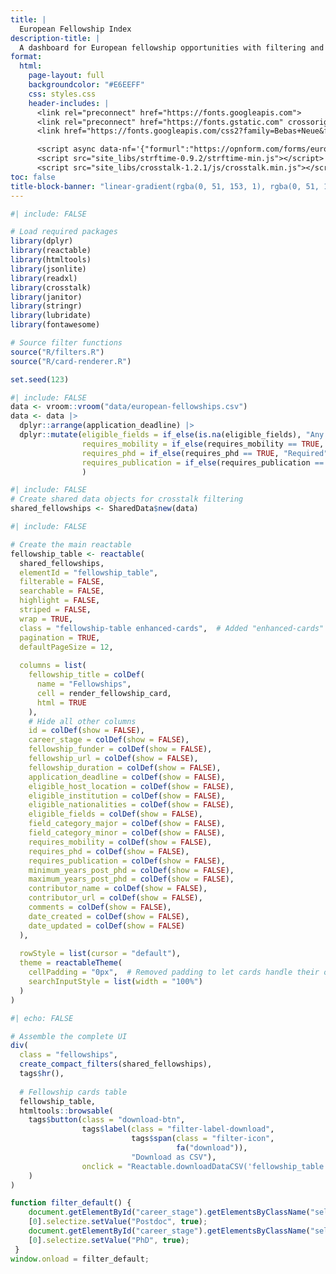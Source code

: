 ```yaml
---
title: |
  European Fellowship Index
description-title: |
  A dashboard for European fellowship opportunities with filtering and search capabilities.
format: 
  html:
    page-layout: full
    backgroundcolor: "#E6EEFF"
    css: styles.css
    header-includes: |
      <link rel="preconnect" href="https://fonts.googleapis.com">
      <link rel="preconnect" href="https://fonts.gstatic.com" crossorigin>
      <link href="https://fonts.googleapis.com/css2?family=Bebas+Neue&family=Montserrat:ital,wght@0,100..900;1,100..900&display=swap" rel="stylesheet">

      <script async data-nf='{"formurl":"https://opnform.com/forms/european-fellowships-gqocnm","emoji":"📝","position":"right","bgcolor":"#3B82F6","width":800}' src='https://opnform.com/widgets/embed-min.js'></script>
      <script src="site_libs/strftime-0.9.2/strftime-min.js"></script>
      <script src="site_libs/crosstalk-1.2.1/js/crosstalk.min.js"></script>
toc: false
title-block-banner: "linear-gradient(rgba(0, 51, 153, 1), rgba(0, 51, 153, 0.3))"
---
```


```r
#| include: FALSE

# Load required packages
library(dplyr)
library(reactable)
library(htmltools)
library(jsonlite)
library(readxl)
library(crosstalk)
library(janitor)
library(stringr)
library(lubridate)
library(fontawesome)

# Source filter functions
source("R/filters.R")
source("R/card-renderer.R")

set.seed(123)
```

```r
#| include: FALSE
data <- vroom::vroom("data/european-fellowships.csv")
data <- data |>   
  dplyr::arrange(application_deadline) |> 
  dplyr::mutate(eligible_fields = if_else(is.na(eligible_fields), "Any field", eligible_fields),
                requires_mobility = if_else(requires_mobility == TRUE, "Required", "Not required"),
                requires_phd = if_else(requires_phd == TRUE, "Required", "Not required"),
                requires_publication = if_else(requires_publication == TRUE, "Required", "Not required")
                )
```

```r
#| include: FALSE
# Create shared data objects for crosstalk filtering
shared_fellowships <- SharedData$new(data)
```

```r
#| include: FALSE

# Create the main reactable
fellowship_table <- reactable(
  shared_fellowships,
  elementId = "fellowship_table",
  filterable = FALSE,
  searchable = FALSE,
  highlight = FALSE,
  striped = FALSE,
  wrap = TRUE,
  class = "fellowship-table enhanced-cards",  # Added "enhanced-cards" class
  pagination = TRUE,
  defaultPageSize = 12,
  
  columns = list(
    fellowship_title = colDef(
      name = "Fellowships",
      cell = render_fellowship_card,
      html = TRUE
    ),
    # Hide all other columns
    id = colDef(show = FALSE),
    career_stage = colDef(show = FALSE),
    fellowship_funder = colDef(show = FALSE),
    fellowship_url = colDef(show = FALSE),
    fellowship_duration = colDef(show = FALSE),
    application_deadline = colDef(show = FALSE),
    eligible_host_location = colDef(show = FALSE),
    eligible_institution = colDef(show = FALSE),
    eligible_nationalities = colDef(show = FALSE),
    eligible_fields = colDef(show = FALSE),
    field_category_major = colDef(show = FALSE),
    field_category_minor = colDef(show = FALSE),
    requires_mobility = colDef(show = FALSE),
    requires_phd = colDef(show = FALSE),
    requires_publication = colDef(show = FALSE),
    minimum_years_post_phd = colDef(show = FALSE),
    maximum_years_post_phd = colDef(show = FALSE),
    contributor_name = colDef(show = FALSE),
    contributor_url = colDef(show = FALSE),
    comments = colDef(show = FALSE),
    date_created = colDef(show = FALSE),
    date_updated = colDef(show = FALSE)
  ),
  
  rowStyle = list(cursor = "default"),
  theme = reactableTheme(
    cellPadding = "0px",  # Removed padding to let cards handle their own spacing
    searchInputStyle = list(width = "100%")
  )
)
```

```r
#| echo: FALSE

# Assemble the complete UI
div(
  class = "fellowships",
  create_compact_filters(shared_fellowships),
  tags$hr(),
  
  # Fellowship cards table
  fellowship_table,
  htmltools::browsable(
    tags$button(class = "download-btn", 
                tags$label(class = "filter-label-download",
                           tags$span(class = "filter-icon", 
                                     fa("download")), 
                           "Download as CSV"), 
                onclick = "Reactable.downloadDataCSV('fellowship_table', 'european-fellowships.csv')")
    )
)
```

```js
function filter_default() {
    document.getElementById("career_stage").getElementsByClassName("selectized")
    [0].selectize.setValue("Postdoc", true);
    document.getElementById("career_stage").getElementsByClassName("selectized")
    [0].selectize.setValue("PhD", true);
 }
window.onload = filter_default;
```